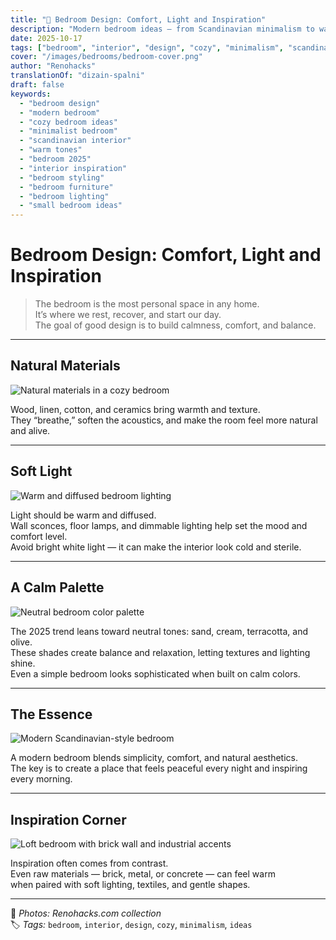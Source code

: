 ```yaml
---
title: "🌙 Bedroom Design: Comfort, Light and Inspiration"
description: "Modern bedroom ideas — from Scandinavian minimalism to warm textures, soft light, and natural harmony."
date: 2025-10-17
tags: ["bedroom", "interior", "design", "cozy", "minimalism", "scandinavian style"]
cover: "/images/bedrooms/bedroom-cover.png"
author: "Renohacks"
translationOf: "dizain-spalni"
draft: false
keywords:
  - "bedroom design"
  - "modern bedroom"
  - "cozy bedroom ideas"
  - "minimalist bedroom"
  - "scandinavian interior"
  - "warm tones"
  - "bedroom 2025"
  - "interior inspiration"
  - "bedroom styling"
  - "bedroom furniture"
  - "bedroom lighting"
  - "small bedroom ideas"
---
```


#  Bedroom Design: Comfort, Light and Inspiration

> The bedroom is the most personal space in any home.  
It’s where we rest, recover, and start our day.  
The goal of good design is to build calmness, comfort, and balance.

---

##  Natural Materials

![Natural materials in a cozy bedroom](/images/bedrooms/bedroom-01.png)

Wood, linen, cotton, and ceramics bring warmth and texture.  
They “breathe,” soften the acoustics, and make the room feel more natural and alive.

---

##  Soft Light

![Warm and diffused bedroom lighting](/images/bedrooms/bedroom-02.png)

Light should be warm and diffused.  
Wall sconces, floor lamps, and dimmable lighting help set the mood and comfort level.  
Avoid bright white light — it can make the interior look cold and sterile.

---

##  A Calm Palette

![Neutral bedroom color palette](/images/bedrooms/bedroom-03.png)

The 2025 trend leans toward neutral tones: sand, cream, terracotta, and olive.  
These shades create balance and relaxation, letting textures and lighting shine.  
Even a simple bedroom looks sophisticated when built on calm colors.

---

##  The Essence

![Modern Scandinavian-style bedroom](/images/bedrooms/bedroom-04.png)

A modern bedroom blends simplicity, comfort, and natural aesthetics.  
The key is to create a place that feels peaceful every night and inspiring every morning.

---

##  Inspiration Corner

![Loft bedroom with brick wall and industrial accents](/images/bedrooms/bedroom-05.png)

Inspiration often comes from contrast.  
Even raw materials — brick, metal, or concrete — can feel warm  
when paired with soft lighting, textiles, and gentle shapes.

---

📸 *Photos: Renohacks.com collection*  
🏷️ *Tags:* `bedroom`, `interior`, `design`, `cozy`, `minimalism`, `ideas`
